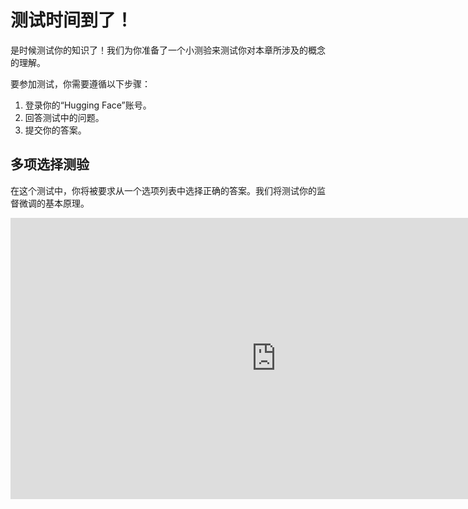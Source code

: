 # 测试时间到了！

是时候测试你的知识了！我们为你准备了一个小测验来测试你对本章所涉及的概念的理解。

要参加测试，你需要遵循以下步骤：

1. 登录你的“Hugging Face”账号。
2. 回答测试中的问题。
3. 提交你的答案。


## 多项选择测验

在这个测试中，你将被要求从一个选项列表中选择正确的答案。我们将测试你的监督微调的基本原理。

<iframe
	src="https://huggingface-course-chapter-1-exam.hf.space"
	frameborder="0"
	width="850"
	height="450"
></iframe>